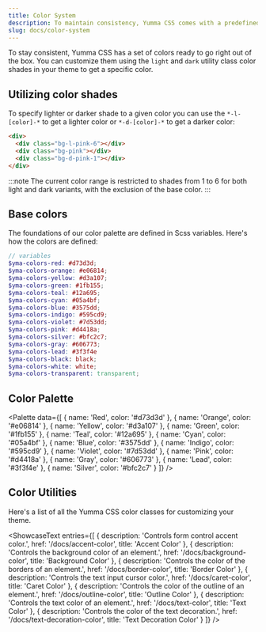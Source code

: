 ```yaml
---
title: Color System
description: To maintain consistency, Yumma CSS comes with a predefined set ',
slug: docs/color-system
---
```



To stay consistent, Yumma CSS has a set of colors ready to go right out of the box. You can customize them using the `light` and `dark` utility class color shades in your theme to get a specific color.


## Utilizing color shades

To specify lighter or darker shade to a given color you can use the `*-l-[color]-*` to get a lighter color or `*-d-[color]-*` to get a darker color:

```html "bg-l" "-6" "bg-d" "-1"
<div>
  <div class="bg-l-pink-6"></div>
  <div class="bg-pink"></div>
  <div class="bg-d-pink-1"></div>
</div>
```

:::note
The current color range is restricted to shades from 1 to 6 for both light and dark variants, with the exclusion of the base color.
:::

## Base colors

The foundations of our color palette are defined in Scss variables. Here's how the colors are defined:

```scss
// variables
$yma-colors-red: #d73d3d;
$yma-colors-orange: #e06814;
$yma-colors-yellow: #d3a107;
$yma-colors-green: #1fb155;
$yma-colors-teal: #12a695;
$yma-colors-cyan: #05a4bf;
$yma-colors-blue: #3575dd;
$yma-colors-indigo: #595cd9;
$yma-colors-violet: #7d53dd;
$yma-colors-pink: #d4418a;
$yma-colors-silver: #bfc2c7;
$yma-colors-gray: #606773;
$yma-colors-lead: #3f3f4e
$yma-colors-black: black;
$yma-colors-white: white;
$yma-colors-transparent: transparent;
```

## Color Palette

<Palette
  data={[
    {
      name: 'Red',
      color: '#d73d3d'
    },
    {
      name: 'Orange',
      color: '#e06814'
    },
    {
      name: 'Yellow',
      color: '#d3a107'
    },
    {
      name: 'Green',
      color: '#1fb155'
    },
    {
      name: 'Teal',
      color: '#12a695'
    },
    {
      name: 'Cyan',
      color: '#05a4bf'
    },
    {
      name: 'Blue',
      color: '#3575dd'
    },
    {
      name: 'Indigo',
      color: '#595cd9'
    },
    {
      name: 'Violet',
      color: '#7d53dd'
    },
    {
      name: 'Pink',
      color: '#d4418a'
    },
    {
      name: 'Gray',
      color: '#606773'
    },
    {
      name: 'Lead',
      color: '#3f3f4e'
    },
    {
      name: 'Silver',
      color: '#bfc2c7'
    }
  ]}
/>

## Color Utilities

Here's a list of all the Yumma CSS color classes for customizing your theme.

<ShowcaseText
 entries={[
  {
    description: 'Controls form control accent color.',
    href: '/docs/accent-color',
    title: 'Accent Color'
  },
  {
    description: 'Controls the background color of an element.',
    href: '/docs/background-color',
    title: 'Background Color'
  },
  {
    description: 'Controls the color of the borders of an element.',
    href: '/docs/border-color',
    title: 'Border Color'
  },
  {
    description: 'Controls the text input cursor color.',
    href: '/docs/caret-color',
    title: 'Caret Color'
  },
  {
    description: 'Controls the color of the outline of an element.',
    href: '/docs/outline-color',
    title: 'Outline Color'
  },
  {
    description: 'Controls the text color of an element.',
    href: '/docs/text-color',
    title: 'Text Color'
  },
  {
    description: 'Controls the color of the text decoration.',
    href: '/docs/text-decoration-color',
    title: 'Text Decoration Color'
  }
 ]}
/>